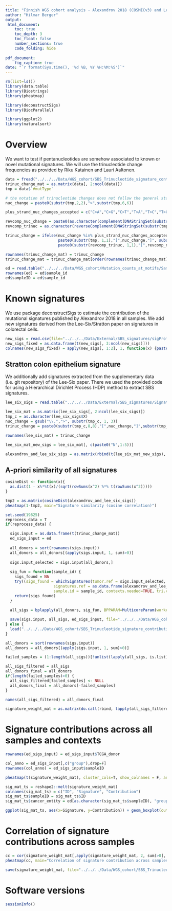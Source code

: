 ```yaml
---
title: "Finnish WGS cohort analysis - Alexandrov 2018 (COSMICv3) and Lee-Six et al. signatures"
author: "Hilmar Berger"
output:
 html_document:
    toc: true
    toc_depth: 3
    toc_float: false
    number_sections: true
    code_folding: hide
    
pdf_document:
    fig_caption: true
date: "`r format(Sys.time(), '%d %B, %Y %H:%M:%S')`"
---
```


```r
rm(list=ls())
library(data.table)
library(Biostrings)
library(pheatmap)

library(deconstructSigs)
library(BiocParallel)

library(ggplot2)
library(naturalsort)
```

# Overview

We want to test if pentanucleotides are somehow associated to known or novel mutational signatures.
We will use the trinucleotide change frequencies as provided by Riku Katainen and Lauri Aaltonen.

```r
data = fread("../../../Data/WGS_cohort/SBS_Trinucleotide_signature_contributions/Trinucleotide_mutcounts_CRC_WGS_n200.txt", sep="\t")
trinuc_change_mat = as.matrix(data[, 2:ncol(data)])
tmp = data$`#mutType`

# the notation of trinucleotide changes does not follow the general standard from e.g. COSMIC signatures. Fix notation. 
nuc_change = paste0(substr(tmp,2,2),">",substr(tmp,6,6))

plus_strand_nuc_changes_accepted = c("C>A","C>G","C>T","T>A","T>C","T>G")

revcomp_nuc_change = paste0(as.character(complement(DNAStringSet(substr(tmp,2,2)))),">",as.character(complement(DNAStringSet(substr(tmp,6,6)))))
revcomp_trinuc = as.character(reverseComplement(DNAStringSet(substr(tmp, 1, 3))))

trinuc_change = ifelse(nuc_change %in% plus_strand_nuc_changes_accepted, 
                       paste0(substr(tmp, 1,1),"[",nuc_change,"]", substr(tmp,3,3)), 
                       paste0(substr(revcomp_trinuc, 1,1),"[",revcomp_nuc_change,"]", substr(revcomp_trinuc,3,3)) )

rownames(trinuc_change_mat) = trinuc_change
trinuc_change_mat = trinuc_change_mat[order(rownames(trinuc_change_mat)),]

ed = read.table("../../../Data/WGS_cohort/Mutation_counts_at_motifs/Sample_sequencing_overview.txt", sep="\t", header=T, comment.char = "", stringsAsFactors = F)
rownames(ed) = ed$sample_id
ed$sampleID = ed$sample_id
```

# Known signatures

We use package deconstructSigs to estimate the contribution of the mutational signatures published by Alexandrov 2018 in all samples. We add new signatures derived from the Lee-Six/Stratton paper on signatures in colorectal cells.

```r
new_sigs = read.csv(file="../../../Data/External/SBS_signatures/sigProfiler_SBS_signatures_2018_03_28.csv")
new_sigs_fixed = as.data.frame(t(new_sigs[, 3:ncol(new_sigs)]))
colnames(new_sigs_fixed) = apply(new_sigs[, 1:2], 1, function(x) {paste0(substr(x[2],1,1),"[", x[1],"]", substr(x[2],3,3))})
```

## Stratton colon epithelium signature

We additionally add signatures extracted from the supplementary data (i.e. git repository) of the Lee-Six paper. There we used the provided code for using a Hierarchical Dirichlet Process (HDP) method to extract SBS signatures.

```r
lee_six_sigs = read.table("../../../Data/External/SBS_signatures/Signature_category_counts_LeeSix.txt", sep="\t", header=T)

lee_six_mat = as.matrix(lee_six_sigs[, 2:ncol(lee_six_sigs)])
tmp_c = as.character(lee_six_sigs$X)
nuc_change = gsub("\\.",">", substr(tmp_c, 1, 3))
trinuc_change = paste0(substr(tmp_c,8,8),"[",nuc_change,"]",substr(tmp_c,10,10))

rownames(lee_six_mat) = trinuc_change

lee_six_mat_new_sigs = lee_six_mat[, c(paste0("N",1:5))]

alexandrov_and_lee_six_sigs = as.matrix(rbind(t(lee_six_mat_new_sigs), new_sigs_fixed[,rownames(lee_six_mat_new_sigs)]))

```

## A-priori similarity of all signatures

```r
cosineDist <- function(x){
  as.dist(1 - x%*%t(x)/(sqrt(rowSums(x^2) %*% t(rowSums(x^2))))) 
}

tmp2 = as.matrix(cosineDist(alexandrov_and_lee_six_sigs))
pheatmap(1-tmp2, main="Signature similarity (cosine correlation)")
```


```r
set.seed(19825)
reprocess_data = T
if(reprocess_data) {

  sigs.input = as.data.frame(t(trinuc_change_mat))
  ed_sigs_input = ed
  
  all_donors = sort(rownames(sigs.input))
  all_donors = all_donors[(apply(sigs.input, 1, sum)>0)]
  
  sigs.input_selected = sigs.input[all_donors,]
  
  sig_fun = function(sample_id) {
    sigs_found = NA
    try((sigs_found = whichSignatures(tumor.ref = sigs.input_selected, 
                     signatures.ref = as.data.frame(alexandrov_and_lee_six_sigs), 
                     sample.id = sample_id, contexts.needed=TRUE, tri.counts.method = 'default', signature.cutoff = 0.02)) )
    return(sigs_found)
  }
  
  all_sigs = bplapply(all_donors, sig_fun, BPPARAM=MulticoreParam(workers=24) )

  save(sigs.input, all_sigs, ed_sigs_input, file="../../../Data/WGS_cohort/SBS_Trinucleotide_signature_contributions/All_signatures_deconstructSigs_global_Alexandrov_LeeSix.Rdata")
} else {
  load("../../../Data/WGS_cohort/SBS_Trinucleotide_signature_contributions/All_signatures_deconstructSigs_global_Alexandrov_LeeSix.Rdata")
}
```


```r
all_donors = sort(rownames(sigs.input))
all_donors = all_donors[(apply(sigs.input, 1, sum)>0)]

failed_samples = (1:length(all_sigs))[!unlist(lapply(all_sigs, is.list))]

all_sigs_filtered = all_sigs
all_donors_final = all_donors
if(length(failed_samples)>0) {
  all_sigs_filtered[failed_samples] <- NULL
  all_donors_final = all_donors[-failed_samples]
}

names(all_sigs_filtered) = all_donors_final

signature_weight_mat = as.matrix(do.call(rbind, lapply(all_sigs_filtered, function(x) x$weights)))
```

# Signature contributions across all samples and contexts

```r

rownames(ed_sigs_input) = ed_sigs_input$TCGA_donor

col_anno = ed_sigs_input[,c("group"),drop=F]
rownames(col_anno) = ed_sigs_input$sampleID

pheatmap(t(signature_weight_mat), cluster_cols=T, show_colnames = F, annotation_col = col_anno)

```


```r
sig_mat_ts = reshape2::melt(signature_weight_mat)
colnames(sig_mat_ts) = c("ID", "Signature", "Contribution")
sig_mat_ts$sampleID = sig_mat_ts$ID
sig_mat_ts$cancer_entity = ed[as.character(sig_mat_ts$sampleID), "group"]
```

```r
ggplot(sig_mat_ts, aes(x=Signature, y=Contribution)) + geom_boxplot(outlier.shape = 20, outlier.alpha = 0.3) + facet_grid(cancer_entity~.) + theme(axis.text.x = element_text(angle = 90, hjust = 1))
```


# Correlation of signature contributions across samples

```r
cc = cor(signature_weight_mat[,apply(signature_weight_mat, 2, sum)>0], method="spearman")
pheatmap(cc, main="Correlation of signature contribution across samples")
```


```r
save(signature_weight_mat, file="../../../Data/WGS_cohort/SBS_Trinucleotide_signature_contributions/Signature_weights_WGS_cohort_Alexandrov2018_and_LeeSix.Rdata")
```

# Software versions

```r
sessionInfo()
```


